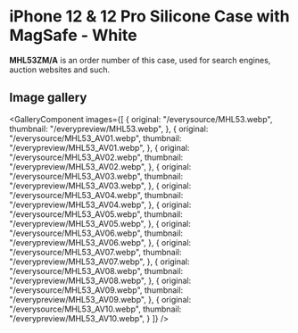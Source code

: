
# iPhone 12 & 12 Pro Silicone Case with MagSafe - White

<Callout type='info' emoji='👉🏻'>**MHL53ZM/A** is an order number of this case, used for search engines, auction websites and such.</Callout>

## Image gallery

<GalleryComponent
    images={[
      {
        original: "/everysource/MHL53.webp",
        thumbnail: "/everypreview/MHL53.webp",
      },
      {
        original: "/everysource/MHL53_AV01.webp",
        thumbnail: "/everypreview/MHL53_AV01.webp",
      },
      {
        original: "/everysource/MHL53_AV02.webp",
        thumbnail: "/everypreview/MHL53_AV02.webp",
      },
      {
        original: "/everysource/MHL53_AV03.webp",
        thumbnail: "/everypreview/MHL53_AV03.webp",
      },
      {
        original: "/everysource/MHL53_AV04.webp",
        thumbnail: "/everypreview/MHL53_AV04.webp",
      },
      {
        original: "/everysource/MHL53_AV05.webp",
        thumbnail: "/everypreview/MHL53_AV05.webp",
      },
      {
        original: "/everysource/MHL53_AV06.webp",
        thumbnail: "/everypreview/MHL53_AV06.webp",
      },
      {
        original: "/everysource/MHL53_AV07.webp",
        thumbnail: "/everypreview/MHL53_AV07.webp",
      },
      {
        original: "/everysource/MHL53_AV08.webp",
        thumbnail: "/everypreview/MHL53_AV08.webp",
      },
      {
        original: "/everysource/MHL53_AV09.webp",
        thumbnail: "/everypreview/MHL53_AV09.webp",
      },
      {
        original: "/everysource/MHL53_AV10.webp",
        thumbnail: "/everypreview/MHL53_AV10.webp",
      }
    ]}
  />
